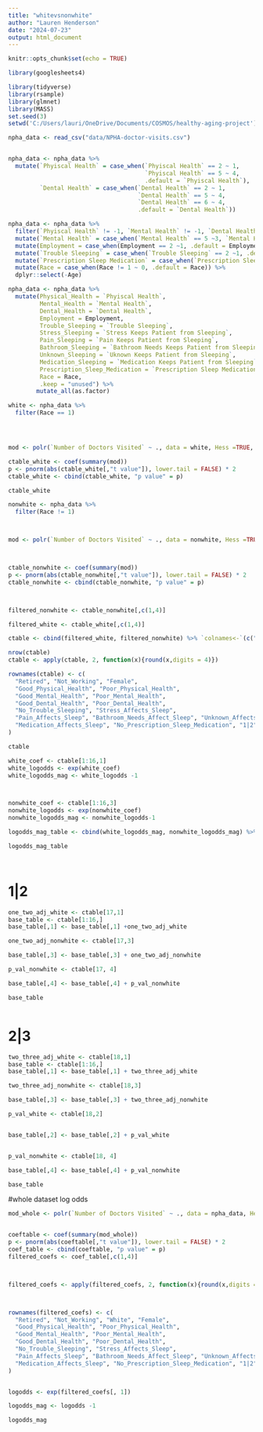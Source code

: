 ```yaml
---
title: "whitevsnonwhite"
author: "Lauren Henderson"
date: "2024-07-23"
output: html_document
---
```


```r
knitr::opts_chunk$set(echo = TRUE)

library(googlesheets4)
```

```r
library(tidyverse)
library(rsample)
library(glmnet)
library(MASS)
set.seed(3)
setwd('C:/Users/lauri/OneDrive/Documents/COSMOS/healthy-aging-project')

npha_data <- read_csv("data/NPHA-doctor-visits.csv")


npha_data <- npha_data %>%
  mutate(`Phyiscal Health` = case_when(`Phyiscal Health` == 2 ~ 1,
                                       `Phyiscal Health` == 5 ~ 4,
                                       .default = `Phyiscal Health`),
         `Dental Health` = case_when(`Dental Health` == 2 ~ 1,
                                     `Dental Health` == 5 ~ 4,
                                     `Dental Health` == 6 ~ 4,
                                     .default = `Dental Health`))

npha_data <- npha_data %>% 
  filter(`Phyiscal Health` != -1, `Mental Health` != -1, `Dental Health` != -1, `Trouble Sleeping` != -1, `Prescription Sleep Medication` != -1) %>%
  mutate(`Mental Health` = case_when(`Mental Health` == 5 ~3, `Mental Health` ==4 ~3, .default = `Mental Health`)) %>% 
  mutate(Employment = case_when(Employment == 2 ~1, .default = Employment)) %>% 
  mutate(`Trouble Sleeping` = case_when(`Trouble Sleeping` == 2 ~1, .default = `Trouble Sleeping`)) %>% 
  mutate(`Prescription Sleep Medication` = case_when(`Prescription Sleep Medication` == 2 ~1, .default = `Prescription Sleep Medication`)) %>% 
  mutate(Race = case_when(Race != 1 ~ 0, .default = Race)) %>% 
  dplyr::select(-Age)

npha_data <- npha_data %>% 
  mutate(Physical_Health = `Phyiscal Health`,
         Mental_Health = `Mental Health`,
         Dental_Health = `Dental Health`,
         Employment = Employment,
         Trouble_Sleeping = `Trouble Sleeping`,
         Stress_Sleeping = `Stress Keeps Patient from Sleeping`,
         Pain_Sleeping = `Pain Keeps Patient from Sleeping`,
         Bathroom_Sleeping = `Bathroom Needs Keeps Patient from Sleeping`,
         Unknown_Sleeping = `Uknown Keeps Patient from Sleeping`,
         Medication_Sleeping = `Medication Keeps Patient from Sleeping`,
         Prescription_Sleep_Medication = `Prescription Sleep Medication`,
         Race = Race,
         .keep = "unused") %>% 
        mutate_all(as.factor)

```



```r
white <- npha_data %>% 
  filter(Race == 1)




mod <- polr(`Number of Doctors Visited` ~ ., data = white, Hess =TRUE, method = "cloglog")

ctable_white <- coef(summary(mod))
p <- pnorm(abs(ctable_white[,"t value"]), lower.tail = FALSE) * 2
ctable_white <- cbind(ctable_white, "p value" = p)

ctable_white

```


```r
nonwhite <- npha_data %>% 
  filter(Race != 1)



mod <- polr(`Number of Doctors Visited` ~ ., data = nonwhite, Hess =TRUE, method = "cloglog")



ctable_nonwhite <- coef(summary(mod))
p <- pnorm(abs(ctable_nonwhite[,"t value"]), lower.tail = FALSE) * 2
ctable_nonwhite <- cbind(ctable_nonwhite, "p value" = p)



filtered_nonwhite <- ctable_nonwhite[,c(1,4)]

filtered_white <- ctable_white[,c(1,4)]

ctable <- cbind(filtered_white, filtered_nonwhite) %>% `colnames<-`(c("White Coef", "White P-Values", "Non-White Coef", "Non-White P-Values")) 

nrow(ctable)
ctable <- apply(ctable, 2, function(x){round(x,digits = 4)})

rownames(ctable) <- c(
  "Retired", "Not_Working", "Female", 
  "Good_Physical_Health", "Poor_Physical_Health", 
  "Good_Mental_Health", "Poor_Mental_Health", 
  "Good_Dental_Health", "Poor_Dental_Health", 
  "No_Trouble_Sleeping", "Stress_Affects_Sleep", 
  "Pain_Affects_Sleep", "Bathroom_Needs_Affect_Sleep", "Unknown_Affects_Sleep",
  "Medication_Affects_Sleep", "No_Prescription_Sleep_Medication", "1|2", "2|3"
)

ctable


```
```r
white_coef <- ctable[1:16,1]
white_logodds <- exp(white_coef)
white_logodds_mag <- white_logodds -1



nonwhite_coef <- ctable[1:16,3]
nonwhite_logodds <- exp(nonwhite_coef)
nonwhite_logodds_mag <- nonwhite_logodds-1

logodds_mag_table <- cbind(white_logodds_mag, nonwhite_logodds_mag) %>% `colnames<-`(c("White Logodds Magnitude", "Non-White Logodds Magnitude")) 

logodds_mag_table



```
```r

```


# 1|2
```r
one_two_adj_white <- ctable[17,1]
base_table <- ctable[1:16,]
base_table[,1] <- base_table[,1] +one_two_adj_white

one_two_adj_nonwhite <- ctable[17,3]

base_table[,3] <- base_table[,3] + one_two_adj_nonwhite

p_val_nonwhite <- ctable[17, 4]

base_table[,4] <- base_table[,4] + p_val_nonwhite

base_table



```

# 2|3
```r
two_three_adj_white <- ctable[18,1]
base_table <- ctable[1:16,]
base_table[,1] <- base_table[,1] + two_three_adj_white

two_three_adj_nonwhite <- ctable[18,3]

base_table[,3] <- base_table[,3] + two_three_adj_nonwhite

p_val_white <- ctable[18,2]


base_table[,2] <- base_table[,2] + p_val_white


p_val_nonwhite <- ctable[18, 4]

base_table[,4] <- base_table[,4] + p_val_nonwhite

base_table


```


#whole dataset log odds
```r
mod_whole <- polr(`Number of Doctors Visited` ~ ., data = npha_data, Hess =TRUE, method = "cloglog")


coeftable <- coef(summary(mod_whole))
p <- pnorm(abs(coeftable[,"t value"]), lower.tail = FALSE) * 2
coef_table <- cbind(coeftable, "p value" = p)
filtered_coefs <- coef_table[,c(1,4)]



filtered_coefs <- apply(filtered_coefs, 2, function(x){round(x,digits = 4)})



rownames(filtered_coefs) <- c(
  "Retired", "Not_Working", "White", "Female",
  "Good_Physical_Health", "Poor_Physical_Health",
  "Good_Mental_Health", "Poor_Mental_Health",
  "Good_Dental_Health", "Poor_Dental_Health",
  "No_Trouble_Sleeping", "Stress_Affects_Sleep",
  "Pain_Affects_Sleep", "Bathroom_Needs_Affect_Sleep", "Unknown_Affects_Sleep",
  "Medication_Affects_Sleep", "No_Prescription_Sleep_Medication", "1|2", "2|3"
)


logodds <- exp(filtered_coefs[, 1])

logodds_mag <- logodds -1

logodds_mag

```


